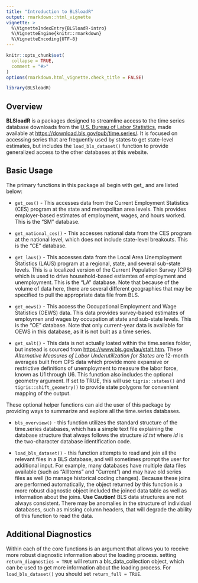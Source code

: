 ```yaml
---
title: "Introduction to BLSloadR"
output: rmarkdown::html_vignette
vignette: >
  %\VignetteIndexEntry{BLSloadR-intro}
  %\VignetteEngine{knitr::rmarkdown}
  %\VignetteEncoding{UTF-8}
---
```


```r
knitr::opts_chunk$set(
  collapse = TRUE,
  comment = "#>"
)
options(rmarkdown.html_vignette.check_title = FALSE)
```

```r
library(BLSloadR)
```

## Overview

**BLSloadR** is a packages designed to streamline access to the time series database downloads from the [U.S. Bureau of Labor Statistics](https://www.bls.gov/), made available at <https://download.bls.gov/pub/time.series/>. It is focused on accessing series that are frequently used by states to get state-level estimates, but includes the `load_bls_dataset()` function to provide generalized access to the other databases at this website.

## Basic Usage

The primary functions in this package all begin with get\_ and are listed below:

-   `get_ces()` - This accesses data from the Current Employment Statistics (CES) program at the state and metropolitan area levels. This provides employer-based estimates of employment, wages, and hours worked. This is the "SM" database.

-   `get_national_ces()` - This accesses national data from the CES program at the national level, which does not include state-level breakouts. This is the "CE" database.

-   `get_laus()` - This accesses data from the Local Area Unemployment Statistics (LAUS) program at a regional, state, and several sub-state levels. This is a localized version of the Current Population Survey (CPS) which is used to drive household-based estiamtes of employment and unemployment. This is the "LA" database. Note that because of the volume of data here, there are several different geographies that may be specified to pull the appropriate data file from BLS.

-   `get_oews()` - This access the Occupational Employment and Wage Statistics (OEWS) data. This data provides survey-based estimates of employmen and wages by occupation at state and sub-state levels. This is the "OE" database. Note that only current-year data is available for OEWS in this database, as it is not built as a time series.

-   `get_salt()` - This data is not actually loated within the time.series folder, but instead is sourced from <https://www.bls.gov/lau/stalt.htm>. These *Alternative Measures of Labor Underutilization for States* are 12-month averages built from CPS data which provide more expansive or restrictive definitions of unemployment to measure the labor force, known as U1 through U6. This function also includes the optional geometry argument. If set to TRUE, this will use `tigris::states()` and `tigris::shift_geometry()` to provide state polygons for convenient mapping of the output.

These optional helper functions can aid the user of this package by providing ways to summarize and explore all the time.series databases.

-   `bls_overview()` - this function utilizes the standard structure of the time.series databases, which has a simple text file explaining the database structure that always follows the structure *id.txt* where *id* is the two-character database identification code.

-   `load_bls_dataset()` - this function attempts to read and join all the relevant files in a BLS database, and will sometimes prompt the user for additional input. For example, many databases have multiple data files available (such as "AllItems" and "Current") and may have old series files as well (to manage historical coding changes). Because these joins are performed automatically, the object returned by this function is a more robust diagnostic object included the joined data table as well as information about the joins. **Use Caution!** BLS data structures are not always consistent. There may be anomalies in the structure of individual databases, such as missing column headers, that will degrade the ability of this function to read the data.

## Additional Diagnostics

Within each of the core functions is an argument that allows you to receive more robust diagnostic information about the loading process. setting `return_diagnostics = TRUE` will return a bls_data_collection object, which can be used to get more information about the loading process. For `load_bls_dataset()` you should set `return_full = TRUE`.
